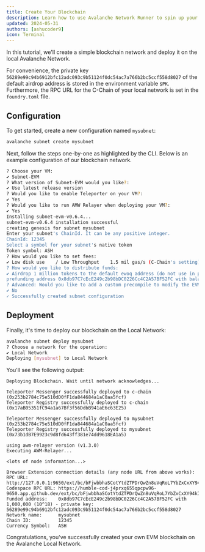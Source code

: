 ```yaml
---
title: Create Your Blockchain
description: Learn how to use Avalanche Network Runner to spin up your own EVM blockchain.
updated: 2024-05-31
authors: [ashucoder9]
icon: Terminal
---
```


In this tutorial, we'll create a simple blockchain network and deploy it on the local Avalanche Network.

For convenience, the private key `56289e99c94b6912bfc12adc093c9b51124f0dc54ac7a766b2bc5ccf558d8027` of the default airdrop address is stored in the environment variable `$PK`. Furthermore, the RPC URL for the C-Chain of your local network is set in the `foundry.toml` file.

## Configuration

To get started, create a new configuration named `mysubnet`:

```bash
avalanche subnet create mysubnet
```

Next, follow the steps one-by-one as highlighted by the CLI. Below is an example configuration of our blockchain network.

```bash
? Choose your VM:
✔ Subnet-EVM
? What version of Subnet-EVM would you like?:
✔ Use latest release version
? Would you like to enable Teleporter on your VM?:
✔ Yes
? Would you like to run AMW Relayer when deploying your VM?:
✔ Yes
Installing subnet-evm-v0.6.4...
subnet-evm-v0.6.4 installation successful
creating genesis for subnet mysubnet
Enter your subnet's ChainId. It can be any positive integer.
ChainId: 12345
Select a symbol for your subnet's native token
Token symbol: ASH
? How would you like to set fees:
✔ Low disk use    / Low Throughput    1.5 mil gas/s (C-Chain's setting)
? How would you like to distribute funds:
✔ Airdrop 1 million tokens to the default ewoq address (do not use in production)
prefunding address 0x8db97C7cEcE249c2b98bDC0226Cc4C2A57BF52FC with balance 1000000000000000000000000
? Advanced: Would you like to add a custom precompile to modify the EVM?:
✔ No
✓ Successfully created subnet configuration
```

## Deployment

Finally, it's time to deploy our blockchain on the Local Network:

```bash
avalanche subnet deploy mysubnet
? Choose a network for the operation:
✔ Local Network
Deploying [mysubnet] to Local Network
```

You'll see the following output:

```
Deploying Blockchain. Wait until network acknowledges...

Teleporter Messenger successfully deployed to c-chain (0x253b2784c75e510dD0fF1da844684a1aC0aa5fcf)
Teleporter Registry successfully deployed to c-chain (0x17aB05351fC94a1a67Bf3f56DdbB941aE6c63E25)

Teleporter Messenger successfully deployed to mysubnet (0x253b2784c75e510dD0fF1da844684a1aC0aa5fcf)
Teleporter Registry successfully deployed to mysubnet (0x73b1dB7E9923c9d8fd643ff381e74dd9618EA1a5)

using awm-relayer version (v1.3.0)
Executing AWM-Relayer...

<lots of node information...>

Browser Extension connection details (any node URL from above works):
RPC URL:           http://127.0.0.1:9650/ext/bc/bFjwbbhaSCotYtdZTPDrQwZn8uVqRoL7YbZxCxXY94k7Qhf3E/rpc
Codespace RPC URL: https://humble-cod-j4prxq655qpcpw96-9650.app.github.dev/ext/bc/bFjwbbhaSCotYtdZTPDrQwZn8uVqRoL7YbZxCxXY94k7Qhf3E/rpc
Funded address:    0x8db97C7cEcE249c2b98bDC0226Cc4C2A57BF52FC with 1,000,000 (10^18) - private key: 56289e99c94b6912bfc12adc093c9b51124f0dc54ac7a766b2bc5ccf558d8027
Network name:      mysubnet
Chain ID:          12345
Currency Symbol:   ASH
```

Congratulations, you've successfully created your own EVM blockchain on the Avalanche Local Network.